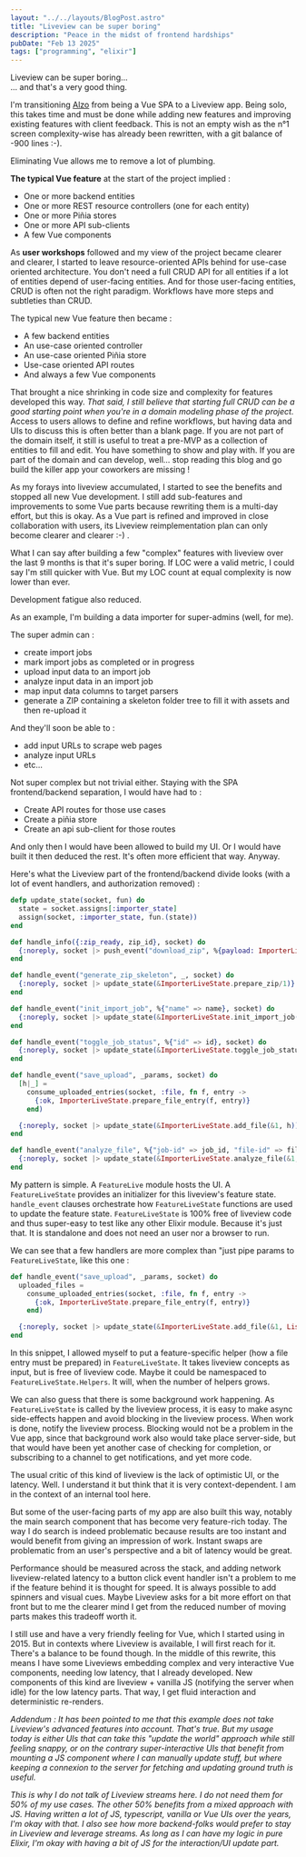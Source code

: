 ```yaml
---
layout: "../../layouts/BlogPost.astro"
title: "Liveview can be super boring"
description: "Peace in the midst of frontend hardships"
pubDate: "Feb 13 2025"
tags: ["programming", "elixir"]
---
```


Liveview can be super boring...<br/>
... and that's a very good thing.

I'm transitioning [Alzo](https://alzo.archi/) from being a Vue SPA to a Liveview app. Being solo, this takes time and must be done while adding new features and improving existing features with client feedback. This is not an empty wish as the n°1 screen complexity-wise has already been rewritten, with a git balance of -900 lines :-).

Eliminating Vue allows me to remove a lot of plumbing.

**The typical Vue feature** at the start of the project implied :
- One or more backend entities
- One or more REST resource controllers (one for each entity)
- One or more Piñia stores
- One or more API sub-clients
- A few Vue components

As **user workshops** followed and my view of the project became clearer and clearer, I started to leave resource-oriented APIs behind for use-case oriented architecture. You don't need a full CRUD API for all entities if a lot of entities depend of user-facing entities. And for those user-facing entities, CRUD is often not the right paradigm. Workflows have more steps and subtleties than CRUD.

The typical new Vue feature then became :
- A few backend entities
- An use-case oriented controller
- An use-case oriented Piñia store
- Use-case oriented API routes
- And always a few Vue components

That brought a nice shrinking in code size and complexity for features developed this way. *That said, I still believe that starting full CRUD can be a good starting point when you're in a domain modeling phase of the project.* Access to users allows to define and refine workflows, but having data and UIs to discuss this is often better than a blank page. If you are not part of the domain itself, it still is useful to treat a pre-MVP as a collection of entities to fill and edit. You have something to show and play with. If you are part of the domain and can develop, well... stop reading this blog and go build the killer app your coworkers are missing !

As my forays into liveview accumulated, I started to see the benefits and stopped all new Vue development. I still add sub-features and improvements to some Vue parts because rewriting them is a multi-day effort, but this is okay. As a Vue part is refined and improved in close collaboration with users, its Liveview reimplementation plan can only become clearer and clearer :-) .

What I can say after building a few "complex" features with liveview over the last 9 months is that it's super boring. If LOC were a valid metric, I could say I'm still quicker with Vue. But my LOC count at equal complexity is now lower than ever.

Development fatigue also reduced.

As an example, I'm building a data importer for super-admins (well, for me).

The super admin can :
- create import jobs
- mark import jobs as completed or in progress
- upload input data to an import job
- analyze input data in an import job
- map input data columns to target parsers
- generate a ZIP containing a skeleton folder tree to fill it with assets and then re-upload it

And they'll soon be able to :
- add input URLs to scrape web pages
- analyze input URLs
- etc...

Not super complex but not trivial either.
Staying with the SPA frontend/backend separation, I would have had to :
- Create API routes for those use cases
- Create a piñia store
- Create an api sub-client for those routes

And only then I would have been allowed to build my UI. Or I would have built it then deduced the rest. It's often more efficient that way. Anyway.

Here's what the Liveview part of the frontend/backend divide looks (with a lot of event handlers, and authorization removed) :

```elixir
defp update_state(socket, fun) do
  state = socket.assigns[:importer_state]
  assign(socket, :importer_state, fun.(state))
end

def handle_info({:zip_ready, zip_id}, socket) do
  {:noreply, socket |> push_event("download_zip", %{payload: ImporterLiveState.prepare_zip_payload(zip_id)})}
end

def handle_event("generate_zip_skeleton", _, socket) do
  {:noreply, socket |> update_state(&ImporterLiveState.prepare_zip/1)}
end

def handle_event("init_import_job", %{"name" => name}, socket) do
  {:noreply, socket |> update_state(&ImporterLiveState.init_import_job(&1, name))}
end

def handle_event("toggle_job_status", %{"id" => id}, socket) do
  {:noreply, socket |> update_state(&ImporterLiveState.toggle_job_status(&1, id))}
end

def handle_event("save_upload", _params, socket) do
  [h|_] =
    consume_uploaded_entries(socket, :file, fn f, entry ->
      {:ok, ImporterLiveState.prepare_file_entry(f, entry)}
    end)

  {:noreply, socket |> update_state(&ImporterLiveState.add_file(&1, h))}
end

def handle_event("analyze_file", %{"job-id" => job_id, "file-id" => file_id}, socket) do
  {:noreply, socket |> update_state(&ImporterLiveState.analyze_file(&1, job_id, file_id))}
end
```

My pattern is simple. A `FeatureLive` module hosts the UI. A `FeatureLiveState` provides an initializer for this liveview's feature state. `handle_event` clauses orchestrate how `FeatureLiveState` functions are used to update the feature state. `FeatureLiveState` is 100% free of liveview code and thus super-easy to test like any other Elixir module. Because it's just that. It is standalone and does not need an user nor a browser to run.

We can see that a few handlers are more complex than "just pipe params to `FeatureLiveState`, like this one :

```elixir
def handle_event("save_upload", _params, socket) do
  uploaded_files =
    consume_uploaded_entries(socket, :file, fn f, entry ->
      {:ok, ImporterLiveState.prepare_file_entry(f, entry)}
    end)

  {:noreply, socket |> update_state(&ImporterLiveState.add_file(&1, List.first(uploaded_files)))}
end
```

In this snippet, I allowed myself to put a feature-specific helper (how a file entry must be prepared) in `FeatureLiveState`. It takes liveview concepts as input, but is free of liveview code. Maybe it could be namespaced to `FeatureLiveState.Helpers`. It will, when the number of helpers grows.

We can also guess that there is some background work happening. As `FeatureLiveState` is called by the liveview process, it is easy to make async side-effects happen and avoid blocking in the liveview process. When work is done, notify the liveview process. Blocking would not be a problem in the Vue app, since that background work also would take place server-side, but that would have been yet another case of checking for completion, or subscribing to a channel to get notifications, and yet more code.

The usual critic of this kind of liveview is the lack of optimistic UI, or the latency.
Well. I understand it but think that it is very context-dependent. I am in the context of an internal tool here.

But some of the user-facing parts of my app are also built this way, notably the main search component that has become very feature-rich today. The way I do search is indeed problematic because results are too instant and would benefit from giving an impression of work. Instant swaps are problematic from an user's perspective and a bit of latency would be great.

Performance should be measured across the stack, and adding network liveview-related latency to a button click event handler isn't a problem to me if the feature behind it is thought for speed. It is always possible to add spinners and visual cues. Maybe Liveview asks for a bit more effort on that front but to me the clearer mind I get from the reduced number of moving parts makes this tradeoff worth it.

I still use and have a very friendly feeling for Vue, which I started using in 2015. But in contexts where Liveview is available, I will first reach for it. There's a balance to be found though. In the middle of this rewrite, this means I have some Liveviews embedding complex and very interactive Vue components, needing low latency, that I already developed. New components of this kind are liveview + vanilla JS (notifying the server when idle) for the low latency parts. That way, I get fluid interaction and deterministic re-renders.

*Addendum : It has been pointed to me that this example does not take Liveview's advanced features into account. That's true. But my usage today is either UIs that can take this "update the world" approach while still feeling snappy, or on the contrary super-interactive UIs that benefit from mounting a JS component where I can manually update stuff, but where keeping a connexion to the server for fetching and updating ground truth is useful.*

*This is why I do not talk of Liveview streams here. I do not need them for 50% of my use cases. The other 50% benefits from a mixed approach with JS. Having written a lot of JS, typescript, vanilla or Vue UIs over the years, I'm okay with that. I also see how more backend-folks would prefer to stay in Liveview and leverage streams. As long as I can have my logic in pure Elixir, I'm okay with having a bit of JS for the interaction/UI update part.*
